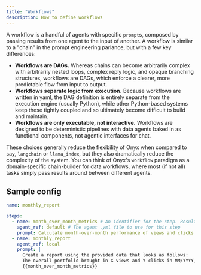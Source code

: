 ```yaml
---
title: "Workflows"
description: How to define workflows
---
```


A workflow is a handful of agents with specific `prompt`s, composed by passing
results from one agent to the input of another. A workflow is similar to a
"chain" in the prompt engineering parlance, but with a few key differences:

- **Workflows are DAGs.** Whereas chains can become arbitrarily complex with
  arbitrarily nested loops, complex reply logic, and opaque branching structures,
  workflows are DAGs, which enforce a clearer, more predictable flow from input
  to output.
- **Workflows separate logic from execution.** Because workflows are written in
  yaml, the DAG definition is entirely separate from the execution engine
  (usually Python), while other Python-based systems keep these tightly coupled
  and so ultimately become difficult to build and maintain.
- **Workflows are only executable, not interactive.** Workflows are designed to
  be deterministic pipelines with data agents baked in as functional components,
  not agentic interfaces for chat.

These choices generally reduce the flexibility of Onyx when compared to say,
`langchain` or `llama_index`, but they also dramatically reduce the complexity
of the system. You can think of Onyx's `workflow` paradigm as a domain-specific
chain-builder for data workflows, where most (if not all) tasks simply pass
results around between different agents.

## Sample config

```yaml workflows/monthly_report.yml
name: monthly_report

steps:
  - name: month_over_month_metrics # An identifier for the step. Results can be referenced by jinja-wrapping this name
    agent_ref: default # The agent .yml file to use for this step
    prompt: Calculate month-over-month performance of views and clicks for the entire ad portfolio. # The prompt given to the agent
  - name: monthly_report
    agent_ref: local
    prompt: |
      Create a report using the provided data that looks as follows:
      The overall portfolio brought in X views and Y clicks in MM/YYYY, up A% and B%, respectively.
      {{month_over_month_metrics}}
```
